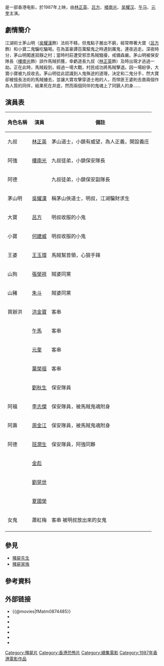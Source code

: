 {{Infobox Film
| name               = 靈幻先生
| original_name      = ''{{lang|en|Mr. Vampire 3}}''
| image              = Mr. Vampire 3.jpg
| image_size         = 
| caption            = 海报
| director           = [[劉觀偉|劉觀偉]]
| producer           = [[洪金寶|洪金寶]]
| producer_2         = 鄭建萍、鄭振邦、葉樹邦
| writer             = [[盧永強|盧永強]] <br> [[司徒卓漢|司徒卓漢]]
| narrator           = 
| starring           = [[林正英|林正英]] <br> [[吳耀漢|吳耀漢]] <br> [[吕方|吕方]] <br> [[樓南光|樓南光]] <br> [[王玉環|王玉環]]
| music              = [[成錦榮|成錦榮]] <br> [[聶安達|聶安達]]
| cinematography     = [[劉偉強|劉偉強]]
| editing            = [[姜全德|姜全德]] <br> [[張耀宗|張耀宗]]
| production_company = 嘉峰電影有限公司<br>[[寶禾影業有限公司|寶禾影業有限公司]]
| distributor        = [[嘉禾電影|嘉禾電影]]<br>[[寰亞電影發行有限公司|寰亞電影發行有限公司]]
| released           = {{HKG-1959}}：{{film date|1987|12|17}}<br>{{TWN}}：{{start date|1988|1|1}}<br>{{JPN}}：{{start date|1988|3|12}}
| runtime            = 94 分鐘
| country            = {{英屬香港電影}}
| language           = 粵語
| budget             = 
| gross              = 香港：HK $19,460,536<ref>[http://www.angelfire.com/home/bobic/HK_Movies/HK/hk1987c-b5.htm 香港電影票房 1987 〔華語電影〕]，〈香港電影票房全紀錄〉</ref>
| preceded_by        = [[殭屍家族|殭屍家族]]
| followed_by        = [[殭屍叔叔|殭屍叔叔]]
| website            = 
| amg_id             = 1:74296
| imdb_id            = tt0093422
}}

{{engname|《靈幻先生》|''Mr. Vampire Part 3''}}是一部香港电影，於1987年上映，由[[林正英|林正英]]、[[吕方|吕方]]、[[楼南光|楼南光]]、[[吴耀汉|吴耀汉]]、[[午马|午马]]、[[元奎|元奎]]主演。

==劇情簡介==

江湖術士茅山明（[[吳耀漢|吳耀漢]]飾）法術不精，但鬼點子層出不窮，經常帶著大寶（[[呂方|呂方]]飾）和小寶二鬼騙吃騙喝。在為富豪譚百萬驅鬼之時遇到厲鬼，連夜逃走。深夜時分，茅山明闖進寂靜之村；當時村莊遭受邪祟馬賊騷擾，戒備森嚴。茅山明被保安隊長（[[樓南光|樓南光]]飾）誤作馬賊抓獲，幸虧道長九叔（[[林正英|林正英]]飾）及時出現才逃過一劫。正在此時，馬賊殺到，經過一場大戰，村民成功將馬賊擊退。因一場紛爭，大寶小寶被九叔收去。茅山明從此認識到人鬼殊途的道理，決定和二鬼分手，然大寶卻被擅長法術的馬賊擄去，並讓大寶攻擊穿道士袍的人，而悍匪王婆則去救兩個作為人質的同伴，結果死在井底，然而兩個同伴的鬼魂上了同鎮人的身……

==演員表==
{| class="wikitable" 
|- 
! 角色名稱 || 演員 || 備註
|- 
| 九叔 || [[林正英|林正英]] || 茅山道士，小鎮有威望，為人正義，開設義庄
|- 
| 阿強 || [[樓南光|樓南光]] || 九叔徒弟，小鎮保安隊長
|- 
| 阿德 |||| 九叔徒弟，小鎮保安副隊長
|- 
| 茅山明 || [[吳耀漢|吳耀漢]] || 稱茅山俠道士，明叔，江湖騙財求生
|- 
| 大寶 || [[呂方|呂方]] || 明叔收服的小鬼
|- 
| 小寶 || [[何建威|何建威]] || 明叔收服的小鬼
|- 
| 王婆 || [[王玉環|王玉環]] || 馬賊幫首領，心狠手辣
|- 
| 山狗 || [[張榮祥|張榮祥]] || 賊婆同黨
|- 
| 山豬 || [[朱斗|朱斗]] || 賊婆同黨
|-
| 買辦洪 || [[洪金寶|洪金寶]] || 客串
|-
|  || [[午馬|午馬]] || 客串
|- 
|  || [[元奎|元奎]] || 客串
|-
|  || [[葉榮祖|葉榮祖]] || 客串
|- 
|  || [[劉秋生|劉秋生]] || 保安隊員
|- 
| 阿福 || [[李志傑|李志傑]] || 保安隊員，被馬賊鬼魂附身
|- 
| 阿壽 || [[周金江|周金江]] || 保安隊員，被馬賊鬼魂附身
|-
| 阿德 || [[班潤生|班潤生]] || 保安隊員，阿強同夥
|- 
|  || [[金彪_(演員)|金彪]] || 
|- 
|  || [[劉晃世|劉晃世]] || 
|- 
|  || [[夏國榮|夏國榮]] ||
|-
|女鬼
|蕭紅梅
|客串  被明叔放出來的女鬼
|-
|}

==參見==
*[[殭屍先生|殭屍先生]]
*[[殭屍家族|殭屍家族]]

== 參考資料 ==
{{reflist}}

== 外部链接 ==
*{{@movies|fMatm0874485}}
*{{douban}}
*{{Mtime|23834}}
*{{Amg movie|74296}}
*{{rotten-tomatoes|mr-vampire-3}}
*{{hkmdb title|6981}}
*{{imdb title|0093422}}

{{林正英}}
{{殭屍片系列}}
[[Category:殭屍片|Category:殭屍片]]
[[Category:香港恐怖片|Category:香港恐怖片]]
[[Category:續集電影|Category:續集電影]]
[[Category:1987年香港電影作品|Category:1987年香港電影作品]]